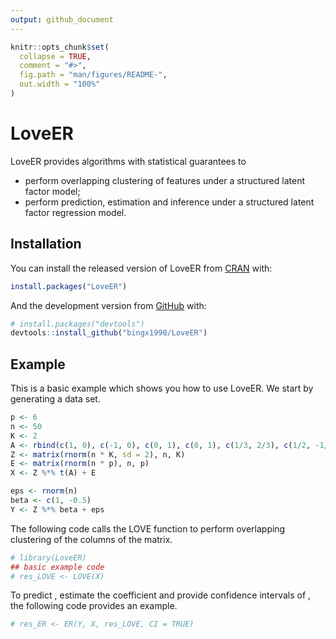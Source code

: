 ```yaml
---
output: github_document
---
```


<!-- README.md is generated from README.Rmd. Please edit that file -->

```r
knitr::opts_chunk$set(
  collapse = TRUE,
  comment = "#>",
  fig.path = "man/figures/README-",
  out.width = "100%"
)
```

# LoveER

<!-- badges: start -->
<!-- badges: end -->

LoveER provides algorithms with statistical guarantees to 

* perform overlapping clustering of features under a structured latent factor model;
* perform prediction, estimation and inference under a structured latent factor 
  regression model.

## Installation

You can install the released version of LoveER from [CRAN](https://CRAN.R-project.org) with:

``` r
install.packages("LoveER")
```

And the development version from [GitHub](https://github.com/) with:

``` r
# install.packages("devtools")
devtools::install_github("bingx1990/LoveER")
```
## Example

This is a basic example which shows you how to use LoveER. We start by generating 
a data set. 

```r
p <- 6
n <- 50
K <- 2
A <- rbind(c(1, 0), c(-1, 0), c(0, 1), c(0, 1), c(1/3, 2/3), c(1/2, -1/2))
Z <- matrix(rnorm(n * K, sd = 2), n, K)
E <- matrix(rnorm(n * p), n, p)
X <- Z %*% t(A) + E

eps <- rnorm(n)
beta <- c(1, -0.5)
Y <- Z %*% beta + eps
```

The following code calls the LOVE function to perform overlapping clustering of 
the columns of the \strong{X} matrix.

```r
# library(LoveER)
## basic example code
# res_LOVE <- LOVE(X)
```

To predict \eqn{Y}, estimate the coefficient \eqn{\beta} and provide confidence
intervals of \eqn{\beta}, the following code provides an example.

```r
# res_ER <- ER(Y, X, res_LOVE, CI = TRUE)
```


